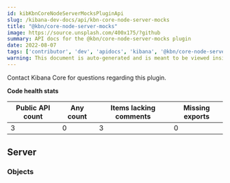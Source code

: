 ```yaml
---
id: kibKbnCoreNodeServerMocksPluginApi
slug: /kibana-dev-docs/api/kbn-core-node-server-mocks
title: "@kbn/core-node-server-mocks"
image: https://source.unsplash.com/400x175/?github
summary: API docs for the @kbn/core-node-server-mocks plugin
date: 2022-08-07
tags: ['contributor', 'dev', 'apidocs', 'kibana', '@kbn/core-node-server-mocks']
warning: This document is auto-generated and is meant to be viewed inside our experimental, new docs system. Reach out in #docs-engineering for more info.
---
```




Contact Kibana Core for questions regarding this plugin.

**Code health stats**

| Public API count  | Any count | Items lacking comments | Missing exports |
|-------------------|-----------|------------------------|-----------------|
| 3 | 0 | 3 | 0 |

## Server

### Objects
<DocDefinitionList data={kbnCoreNodeServerMocksObj.server.objects}/>

